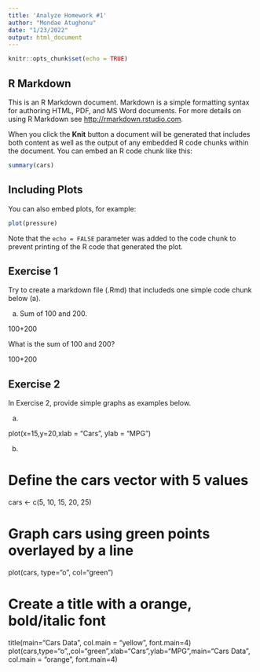 ```yaml
---
title: 'Analyze Homework #1'
author: "Mondae Atughonu"
date: "1/23/2022"
output: html_document
---
```


```r
knitr::opts_chunk$set(echo = TRUE)
```

## R Markdown

This is an R Markdown document. Markdown is a simple formatting syntax for authoring HTML, PDF, and MS Word documents. For more details on using R Markdown see <http://rmarkdown.rstudio.com>.

When you click the **Knit** button a document will be generated that includes both content as well as the output of any embedded R code chunks within the document. You can embed an R code chunk like this:

```r
summary(cars)
```

## Including Plots

You can also embed plots, for example:

```r
plot(pressure)
```

Note that the `echo = FALSE` parameter was added to the code chunk to prevent printing of the R code that generated the plot.

## Exercise 1

Try to create a markdown file (.Rmd) that includeds one simple code chunk below (a). 

a. Sum of 100 and 200.

100+200

What is the sum of 100 and 200?

100+200

## Exercise 2

In Exercise 2, provide simple graphs as examples below.

a.

plot(x=15,y=20,xlab = "Cars", ylab = "MPG")

b.

# Define the cars vector with 5 values
cars <- c(5, 10, 15, 20, 25)

# Graph cars using green points overlayed by a line 
plot(cars, type="o", col="green")

# Create a title with a orange, bold/italic font
title(main="Cars Data", col.main = "yellow", font.main=4)
plot(cars,type="o",,col="green",xlab="Cars",ylab="MPG",main="Cars Data", col.main = "orange", font.main=4)

